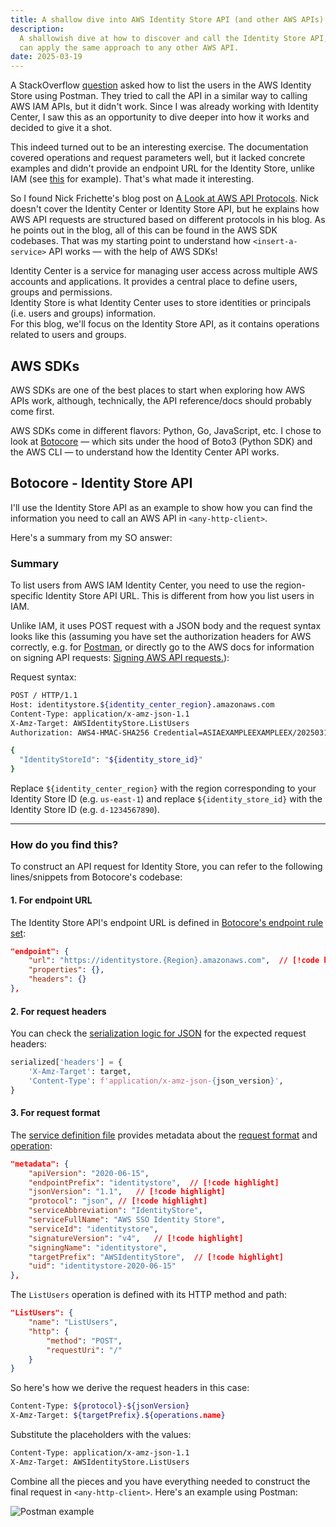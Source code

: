```yaml
---
title: A shallow dive into AWS Identity Store API (and other AWS APIs)
description:
  A shallowish dive at how to discover and call the Identity Store API, and  how you
  can apply the same approach to any other AWS API.
date: 2025-03-19
---
```


A StackOverflow [question](https://stackoverflow.com/q/79418692/13742919) asked how to list the
users in the AWS Identity Store using Postman. They tried to call the API in a similar way to
calling AWS IAM APIs, but it didn't work. Since I was already working with Identity Center, I saw
this as an opportunity to dive deeper into how it works and decided to give it a shot.

This indeed turned out to be an interesting exercise. The documentation covered operations and
request parameters well, but it lacked concrete examples and didn't provide an endpoint URL for the
Identity Store, unlike IAM (see
[this](https://docs.aws.amazon.com/IAM/latest/APIReference/API_ListUsers.html#API_ListUsers_Examples)
for example). That's what made it interesting.

So I found Nick Frichette's blog post on
[A Look at AWS API Protocols](https://frichetten.com/blog/aws-api-protocols/). Nick doesn't cover
the Identity Center or Identity Store API, but he explains how AWS API requests are structured based
on different protocols in his blog. As he points out in the blog, all of this can be found in the
AWS SDK codebases. That was my starting point to understand how `<insert-a-service>` API works —
with the help of AWS SDKs!

<Callout title="AWS IAM Identity Center vs Identity Store" type="info">
  Identity Center is a service for managing user access across multiple AWS accounts and
  applications. It provides a central place to define users, groups and permissions. <br />
  Identity Store is what Identity Center uses to store identities or principals (i.e. users and groups)
  information. <br />
  For this blog, we'll focus on the Identity Store API, as it contains operations related to users
  and groups.
</Callout>

## AWS SDKs

AWS SDKs are one of the best places to start when exploring how AWS APIs work, although,
technically, the API reference/docs should probably come first.

AWS SDKs come in different flavors: Python, Go, JavaScript, etc. I chose to look at
[Botocore](https://github.com/boto/botocore) — which sits under the hood of Boto3 (Python SDK) and
the AWS CLI — to understand how the Identity Center API works.

## Botocore - Identity Store API

I'll use the Identity Store API as an example to show how you can find the information you need to
call an AWS API in `<any-http-client>`.

Here's a summary from my SO answer:

### Summary

To list users from AWS IAM Identity Center, you need to use the region-specific Identity Store API
URL. This is different from how you list users in IAM.

Unlike IAM, it uses POST request with a JSON body and the request syntax looks like this (assuming
you have set the authorization headers for AWS correctly, e.g. for
[Postman](https://learning.postman.com/docs/sending-requests/authorization/aws-signature/), or
directly go to the AWS docs for information on signing API requests:
[Signing AWS API requests.](https://docs.aws.amazon.com/IAM/latest/UserGuide/reference_sigv.html)):

Request syntax:

```bash
POST / HTTP/1.1
Host: identitystore.${identity_center_region}.amazonaws.com
Content-Type: application/x-amz-json-1.1
X-Amz-Target: AWSIdentityStore.ListUsers
Authorization: AWS4-HMAC-SHA256 Credential=ASIAEXAMPLEEXAMPLEEX/20250319/${identity_center_region}/identitystore/aws4_request, SignedHeaders=content-type;host;x-amz-content-sha256;x-amz-date;x-amz-security-token;x-amz-target, Signature=...

{
  "IdentityStoreId": "${identity_store_id}"
}
```

Replace `${identity_center_region}` with the region corresponding to your Identity Store ID (e.g.
`us-east-1`) and replace `${identity_store_id}` with the Identity Store ID (e.g. `d-1234567890`).

---

### How do you find this?

To construct an API request for Identity Store, you can refer to the following lines/snippets from
Botocore's codebase:

#### 1\. For endpoint URL

The Identity Store API's endpoint URL is defined in
[Botocore's endpoint rule set](https://github.com/boto/botocore/blob/976b8947a746663232ab8886e7224b33d862c09e/botocore/data/identitystore/2020-06-15/endpoint-rule-set-1.json#L244):

```json title="botocore/data/identitystore/2020-06-15/endpoint-rule-set-1.json"
"endpoint": {
    "url": "https://identitystore.{Region}.amazonaws.com",  // [!code highlight]
    "properties": {},
    "headers": {}
},
```

#### 2\. For request headers

You can check the
[serialization logic for JSON](https://github.com/boto/botocore/blob/976b8947a746663232ab8886e7224b33d862c09e/botocore/serialize.py#L345-L372)
for the expected request headers:

```py title="botocore/serialize.py"
serialized['headers'] = {
    'X-Amz-Target': target,
    'Content-Type': f'application/x-amz-json-{json_version}',
}
```

#### 3\. For request format

The
[service definition file](https://github.com/boto/botocore/blob/976b8947a746663232ab8886e7224b33d862c09e/botocore/data/identitystore/2020-06-15/service-2.json)
provides metadata about the
[request format](https://github.com/boto/botocore/blob/976b8947a746663232ab8886e7224b33d862c09e/botocore/data/identitystore/2020-06-15/service-2.json#L3-L15)
and
[operation](https://github.com/boto/botocore/blob/976b8947a746663232ab8886e7224b33d862c09e/botocore/data/identitystore/2020-06-15/service-2.json#L301-L306):

```json title="botocore/data/identitystore/2020-06-15/service-2.json"
"metadata": {
    "apiVersion": "2020-06-15",
    "endpointPrefix": "identitystore",  // [!code highlight]
    "jsonVersion": "1.1",   // [!code highlight]
    "protocol": "json", // [!code highlight]
    "serviceAbbreviation": "IdentityStore",
    "serviceFullName": "AWS SSO Identity Store",
    "serviceId": "identitystore",
    "signatureVersion": "v4",   // [!code highlight]
    "signingName": "identitystore",
    "targetPrefix": "AWSIdentityStore",  // [!code highlight]
    "uid": "identitystore-2020-06-15"
},
```

The `ListUsers` operation is defined with its HTTP method and path:

```json title="botocore/data/identitystore/2020-06-15/service-2.json"
"ListUsers": {
    "name": "ListUsers",
    "http": {
        "method": "POST",
        "requestUri": "/"
    }
}
```

So here's how we derive the request headers in this case:

```bash
Content-Type: ${protocol}-${jsonVersion}
X-Amz-Target: ${targetPrefix}.${operations.name}
```

Substitute the placeholders with the values:

```bash
Content-Type: application/x-amz-json-1.1
X-Amz-Target: AWSIdentityStore.ListUsers
```

Combine all the pieces and you have everything needed to construct the final request in
`<any-http-client>`. Here's an example using Postman:

![Postman example](./aws-api-request.png)
